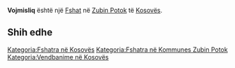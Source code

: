 {{Fshat në Kosovës
 | Emri                = Vojmisliq
| sqi_N_name = Vojmisliq
| sqi_N_FULL_NAME_RO = Vojmisliq
| sqi_N_FULL_NAME_ND_RO = Vojmisliq
| sqi_N_SORT_NAME_RG = VOJMISLIQ
| sqi_N_FULL_NAME_RG = Vojmisliq
| sqi_N_FULL_NAME_ND_RG = Vojmisliq
| sqi_V_name = Vojmislliq
| sqi_V_FULL_NAME_RO = Vojmislliq
| sqi_V_FULL_NAME_ND_RO = Vojmislliq
| sqi_V_SORT_NAME_RG = VOJMISLLIQ
| sqi_V_FULL_NAME_RG = Vojmislliq
| sqi_V_FULL_NAME_ND_RG = Vojmislliq
| srp_N_name = Vojmisliće
| srp_N_FULL_NAME_RO = Vojmisliće
| srp_N_FULL_NAME_ND_RO = Vojmislice
| srp_N_SORT_NAME_RG = VOJMISLICE
| srp_N_FULL_NAME_RG = Vojmisliće
| srp_N_FULL_NAME_ND_RG = Vojmislice
| srp_NS_name = Војмислиће
| srp_NS_FULL_NAME_RO = Војмислиће
| srp_NS_FULL_NAME_ND_RO = Војмислиће
| srp_NS_SORT_NAME_RG = ВОЈМИСЛИЋЕ
| srp_NS_FULL_NAME_RG = Војмислиће
| srp_NS_FULL_NAME_ND_RG = Војмислиће
| srp_V_name = Vojimisliće
| srp_V_FULL_NAME_RO = Vojimisliće
| srp_V_FULL_NAME_ND_RO = Vojimislice
| srp_V_SORT_NAME_RG = VOJIMISLICE
| srp_V_FULL_NAME_RG = Vojimisliće
| srp_V_FULL_NAME_ND_RG = Vojimislice
| srp_VS_name = Војимислиће
| srp_VS_FULL_NAME_RO = Војимислиће
| srp_VS_FULL_NAME_ND_RO = Војимислиће
| srp_VS_SORT_NAME_RG = ВОЈИМИСЛИЋЕ
| srp_VS_FULL_NAME_RG = Војимислиће
| srp_VS_FULL_NAME_ND_RG = Војимислиће

 | Emri (Rasa dhanore) = 
 | Figura              = 
 | Shteti              = Kosovo
 | Komuna              = Zubin Potok
 | Kodi postar         = 
 | Sipërfaqja          = 

 | Popullsia           = 

 | Regj. i popullsisë  = 
 | Dend. e popullsisë  = 
 | Faqja zyrtare       = 
 <!--- Koordinatat ----> 
 | Gjerësia            = 42.9825
 | Gjatësia            = 20.708056
 | Lartësia            = 
}}
'''Vojmisliq''' është një [[Fshat]] në [[Zubin Potok]] të [[Kosovës]].

<!-- == Gjeografia == -->
<!-- == Historia == -->
<!-- == Demografia == -->
== Shih edhe ==
{{Komuna Zubin Potok}}
{{Kosovo-Administrata-Cung}}

[[Kategoria:Fshatra në Kosovës]]
[[Kategoria:Fshatra në Kommunes Zubin Potok]]
[[Kategoria:Vendbanime në Kosovës]]